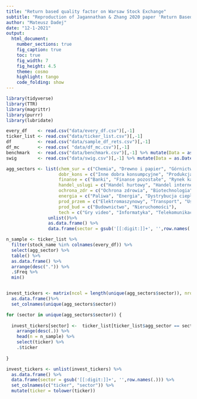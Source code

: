 ```yaml
---
title: "Return based quality factor on Warsaw Stock Exchange"
subtitle: "Reproduction of Jagannathan & Zhang 2020 paper 'Return Based Measure of Firm Quality "
author: "Mateusz Dadej"
date: "12-1-2021"
output:
  html_document:
    number_sections: true
    fig_caption: true
    toc: true
    fig_width: 7
    fig_height: 4.5
    theme: cosmo
    highlight: tango
    code_folding: show
---
```


```r
library(tidyverse)
library(TTR)
library(magrittr)
library(purrr)
library(lubridate)

every_df    <- read.csv("data/every_df.csv")[,-1]
ticker_list <- read.csv("data/ticker_list.csv")[,-1]
df          <- read.csv("data/sample_df_rets.csv")[,-1]
df_mc       <- read.csv( "data/df_mc.csv")[,-1]
benchmark   <- read.csv("data/benchmark.csv")[,-1] %>% mutate(Data = as.Date(Data))
swig        <- read.csv("data/swig.csv")[,-1] %>% mutate(Data = as.Date(Data))
```


```r
agg_sectors <- list(chem_sur = c("Chemia", "Drewno i papier", "Górnictwo", "Tworzywa i guma",                                       "Hutnictwo", "Recykling"),
                    dobr_kons = c("Inne dobra konsumpcyjne", "Produkcja żywności", "Motoryzacja",                                    "Odzież i kosmetyki", "Wyposażenie domu"),
                    finanse = c("Banki", "Finanse pozostałe", "Rynek kapitałowy", "Ubezpieczenia"),
                    handel_uslugi = c("Handel hurtowy", "Handel internetowy", "Media", "Pozostały handel i usługi", "Rekreacja i wypoczynek", "Sieci handlowe"),
                    ochrona_zdr = c("Ochrona zdrowia", "Biotechnologia"),
                    energia = c("Paliwa", "Energia", "Dystrybucja ciepła i wody"),
                    prod_przem = c("Elektromaszynowy", "Transport", "Usługi dla przedsiębiorstw", "Zaopatrzenie przedsiębiorstw"),
                    prod_bud = c("Budownictwo", "Nieruchomości"),
                    tech = c("Gry video", "Informatyka", "Telekomunikacja", "Nowe technologie"))%>%
                unlist()%>%
                as.data.frame() %>%
                data.frame(sector = gsub('[[:digit:]]+', '',row.names(.)))
```


```r
n_sample <- ticker_list %>%
  filter(stock_name %in% colnames(every_df)) %>%
  select(agg_sector) %>%
  table() %>%
  as.data.frame() %>%
  arrange(desc(".")) %>%
  .$Freq %>%
  min()


invest_tickers <- matrix(ncol = length(unique(agg_sectors$sector)), nrow = n_sample)%>%
  as.data.frame()%>%
  set_colnames(unique(agg_sectors$sector))

for (sector in unique(agg_sectors$sector)) {
  
  invest_tickers[sector] <-  ticker_list[ticker_list$agg_sector == sector,] %>%
    arrange(desc(.)) %>%
    head(n = n_sample) %>%
    select(ticker) %>%
    .$ticker
  
}

invest_tickers <- unlist(invest_tickers) %>%
  as.data.frame() %>%
  data.frame(sector = gsub('[[:digit:]]+', '',row.names(.))) %>%
  set_colnames(c("ticker", "sector")) %>%
  mutate(ticker = tolower(ticker))
```